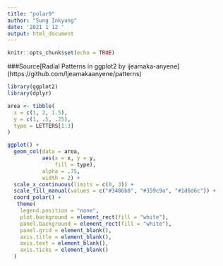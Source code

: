 ```yaml
---
title: "polar9"
author: "Sung Inkyung"
date: '2021 1 12 '
output: html_document
---
```


```r
knitr::opts_chunk$set(echo = TRUE)
```
###Source[Radial Patterns in ggplot2 by ijeamaka-anyene] (https://github.com/Ijeamakaanyene/patterns)
```r
library(ggplot2)
library(dplyr)
```


```r
area <- tibble(
  x = c(1, 2, 1.5),
  y = c(1, .5, .25),
  type = LETTERS[1:3]
)
```


```r
ggplot() +
  geom_col(data = area,
           aes(x = x, y = y,
               fill = type),
           alpha = .75,
           width = 2) +
  scale_x_continuous(limits = c(0, 3)) +
  scale_fill_manual(values = c("#3486b8", "#359c9a", "#1d6d6c")) +
  coord_polar() +
   theme(
    legend.position = "none",
    plot.background = element_rect(fill = "white"),
    panel.background = element_rect(fill = "white"),
    panel.grid = element_blank(),
    axis.title = element_blank(),
    axis.text = element_blank(),
    axis.ticks = element_blank()
  )
```

